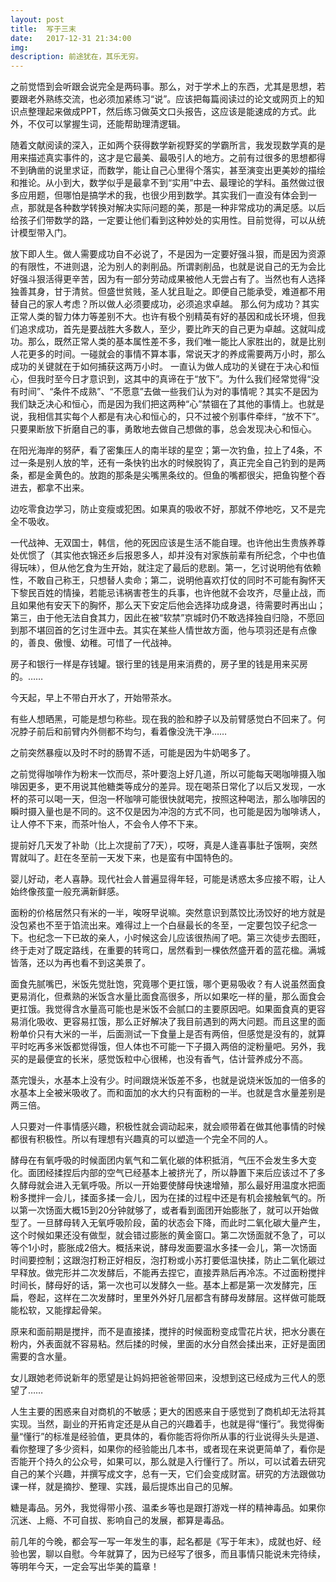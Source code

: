 ```yaml
---
layout: post
title:  写于三末
date:   2017-12-31 21:34:00
img: 
description: 前途犹在，其乐无穷。
---
```


之前觉悟到会听跟会说完全是两码事。那么，对于学术上的东西，尤其是思想，若要跟老外熟练交流，也必须加紧练习“说”。应该把每篇阅读过的论文或网页上的知识点整理起来做成PPT，然后练习做英文口头报告，这应该是能速成的方式。此外，不仅可以掌握生词，还能帮助理清逻辑。

随着文献阅读的深入，正如两个获得数学新视野奖的学霸所言，我发现数学真的是用来描述真实事件的，这才是它最美、最吸引人的地方。之前有过很多的思想都得不到确凿的说里求证，而数学，能让自己心里得个落实，甚至演变出更美妙的描绘和推论。从小到大，数学似乎是最拿不到“实用”中去、最理论的学科。虽然做过很多应用题，但哪怕是搞学术的我，也很少用到数学。其实我们一直没有体会到一点，那就是各种数学转换对解决实际问题的美，那是一种非常成功的满足感。以后给孩子们带数学的路，一定要让他们看到这种妙处的实用性。目前觉得，可以从统计模型带入门。

放下即人生。做人需要成功自不必说了，不是因为一定要好强斗狠，而是因为资源的有限性，不进则退，沦为别人的剥削品。所谓剥削品，也就是说自己的无为会比好强斗狠活得更辛苦，因为有一部分劳动成果被他人无尝占有了。当然也有人选择独善其身，甘于清贫。但盛世贫贱，圣人犹且耻之。即便自己能承受，难道都不用替自己的家人考虑？所以做人必须要成功，必须追求卓越。
那么何为成功？其实正常人类的智力体力等差别不大。也许有极个别精英有好的基因和成长环境，但我们追求成功，首先是要战胜大多数人，至少，要比昨天的自己更为卓越。这就叫成功。那么，既然正常人类的基本属性差不多，我们唯一能比人家胜出的，就是比别人花更多的时间。一碰就会的事情不算本事，常说天才的养成需要两万小时，那么成功的关键就在于如何捕获这两万小时。
一直认为做人成功的关键在于决心和恒心，但我时至今日才意识到，这其中的真谛在于“放下”。为什么我们经常觉得“没有时间”、“条件不成熟”、“不愿意”去做一些我们认为对的事情呢？其实不是因为我们缺乏决心和恒心，而是因为我们把这两种“心”禁锢在了其他的事情上。也就是说，我相信其实每个人都是有决心和恒心的，只不过被个别事件牵绊，“放不下”。只要果断放下折磨自己的事，勇敢地去做自己想做的事，总会发现决心和恒心。

在阳光海岸的努萨，看了密集压人的南半球的星空；第一次钓鱼，拉上了4条，不过一条是别人放的竿，还有一条快钓出水的时候脱钩了，真正完全自己钓到的是两条，都是金黄色的。放跑的那条是尖嘴黑条纹的。但鱼的嘴都很尖，把鱼钩整个吞进去，都拿不出来。

边吃零食边学习，防止变瘦或犯困。如果真的吸收不好，那就不停地吃，又不是完全不吸收。

一代战神、无双国士，韩信，他的死因应该是生活不能自理。也许他出生贵族养尊处优惯了（其实他衣锦还乡后报恩多人，却并没有对家族前辈有所纪念，个中也值得玩味），但从他乞食为生开始，就注定了最后的悲剧。第一，乞讨说明他有依赖性，不敢自己称王，只想替人卖命；第二，说明他喜欢打仗的同时不可能有胸怀天下黎民百姓的情操，若能忌讳祸害苍生的兵事，也许他就不会攻齐，尽量止战，而且如果他有安天下的胸怀，那么天下安定后他会选择功成身退，待需要时再出山；第三，由于他无法自食其力，因此在被“软禁”京城时仍不敢选择独自归隐，不愿回到那不堪回首的乞讨生涯中去。其实在某些人情世故方面，他与项羽还是有点像的，善良、傲慢、幼稚。可惜了一代战神。

房子和银行一样是存钱罐。银行里的钱是用来消费的，房子里的钱是用来买房的。……

今天起，早上不带白开水了，开始带茶水。

有些人想晒黑，可能是想匀称些。现在我的脸和脖子以及前臂感觉白不回来了。何况脖子前后和前臂内外侧都不均匀，看着像没洗干净……

之前突然暴瘦以及时不时的肠胃不适，可能是因为牛奶喝多了。

之前觉得咖啡作为粉末一饮而尽，茶叶要泡上好几道，所以可能每天喝咖啡摄入咖啡因更多，更不用说其他糖类等成分的差异。现在喝茶日常化了以后又发现，一水杯的茶可以喝一天，但泡一杯咖啡可能很快就喝完，按照这种喝法，那么咖啡因的瞬时摄入量也是不同的。这不仅是因为冲泡的方式不同，也可能是因为咖啡诱人，让人停不下来，而茶叶怡人，不会令人停不下来。

提前好几天发了补助（比上次提前了7天），哎呀，真是人逢喜事肚子饿啊，突然胃就叫了。赶在冬至前一天发下来，也是蛮有中国特色的。

婴儿好动，老人喜静。现代社会人普遍显得年轻，可能是诱惑太多应接不暇，让人始终像孩童一般充满新鲜感。

面粉的价格居然只有米的一半，唉呀早说嘛。突然意识到蒸饺比汤饺好的地方就是没包紧也不至于馅流出来。难得过上一个白昼最长的冬至，一定要包饺子纪念一下。也纪念一下已故的亲人，小时候这会儿应该很热闹了吧。第三次徒步去图旺，终于走对了既定路线，在重要的转弯口，居然看到一棵依然盛开着的蓝花楹。满城皆落，还以为再也看不到这美景了。

面食先腻嘴巴，米饭先觉肚饱，究竟哪个更扛饿，哪个更易吸收？有人说虽然面食更易消化，但煮熟的米饭含水量比面食高很多，所以如果吃一样的量，那么面食会更扛饿。我觉得含水量高可能也是米饭不会腻口的主要原因吧。如果面食真的更容易消化吸收、更容易扛饿，那么正好解决了我目前遇到的两大问题。而且这里的面粉单价只有大米的一半，后面测试一下食量上是否有两倍，但感觉是没有的，就算平时吃再多米饭都觉得饿，但人体也不可能一下子摄入两倍的淀粉量吧。另外，我买的是最便宜的长米，感觉饭粒中心很稀，也没有香气，估计营养成分不高。

蒸完馒头，水基本上没有少。时间跟烧米饭差不多，也就是说烧米饭加的一倍多的水基本上全被米吸收了。而和面加的水大约只有面粉的一半。也就是含水量差别是两三倍。

人只要对一件事情感兴趣，积极性就会调动起来，就会顺带着在做其他事情的时候都很有积极性。所以有理想有兴趣真的可以塑造一个完全不同的人。

酵母在有氧呼吸的时候面团内氧气和二氧化碳的体积抵消，气压不会发生多大变化。面团经揉捏后内部的空气已经基本上被挤光了，所以静置下来后应该过不了多久酵母就会进入无氧呼吸。所以一开始要使酵母快速增殖，那么最好用温度水把面粉多搅拌一会儿，揉面多揉一会儿，因为在揉的过程中还是有机会接触氧气的。所以第一次饧面大概15到20分钟就够了，或者看到面团开始膨胀了，就可以开始做型了。一旦酵母转入无氧呼吸阶段，菌的状态会下降，而此时二氧化碳大量产生，这个时候如果还没有做型，就会错过膨胀的黄金窗口。第二次饧面就不急了，可以等个1小时，膨胀成2倍大。概括来说，酵母发面要温水多揉一会儿，第一次饧面时间要控制；这跟泡打粉正好相反，泡打粉或小苏打要低温快揉，防止二氧化碳过早释放。做完形并二次发酵后，不能再去捏它，直接弄熟后再冷冻。不过面粉搅拌时间长，酵母好的话，第一次也可以发酵久一些。基本上都是第一次发酵完，压扁，卷起，这样在二次发酵时，里里外外好几层都含有酵母发酵层。这样做可能既能松软，又能撑起骨架。

原来和面前期是搅拌，而不是直接揉，搅拌的时候面粉变成雪花片状，把水分裹在粉内，外表面就不容易粘。然后揉的时候，里面的水分自然会揉出来，正好是面团需要的含水量。

女儿跟她老师说新年的愿望是让妈妈把爸爸带回来，没想到这已经成为三代人的愿望了……

人生主要的困惑来自对商机的不敏感；更大的困惑来自于感觉到了商机却无法将其实现。当然，副业的开拓肯定还是从自己的兴趣着手，也就是得“懂行”。我觉得衡量“懂行”的标准是经验值，更具体的，看你能否将你所从事的行业说得头头是道、看你整理了多少资料，如果你的经验能出几本书，或者现在来说更简单了，看你是否能开个持久的公众号，如果可以，那么就是入行懂行了。所以，可以试着去研究自己的某个兴趣，并撰写成文字，总有一天，它们会变成财富。研究的方法跟做功课一样，就是摘抄、整理、实践，最后提炼出自己的见解。

糖是毒品。另外，我觉得带小孩、温柔乡等也是跟打游戏一样的精神毒品。如果你沉迷、上瘾、不可自拔、影响自己的发展，都算是毒品。

前几年的今晚，都会写一写一年发生的事，起名都是《写于年末》，成就也好、经验也罢，聊以自慰。今年就算了，因为已经写了很多，而且事情只能说未完待续，等明年今天，一定会写出华美的篇章！
